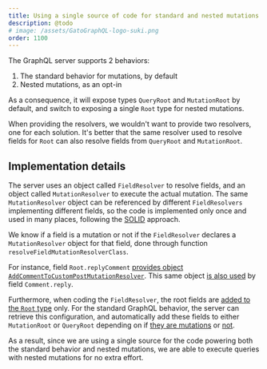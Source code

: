 ```yaml
---
title: Using a single source of code for standard and nested mutations
description: @todo
# image: /assets/GatoGraphQL-logo-suki.png
order: 1100
---
```


The GraphQL server supports 2 behaviors:

1. The standard behavior for mutations, by default
2. Nested mutations, as an opt-in

As a consequence, it will expose types `QueryRoot` and `MutationRoot` by default, and switch to exposing a single `Root` type for nested mutations.

When providing the resolvers, we wouldn't want to provide two resolvers, one for each solution. It's better that the same resolver used to resolve fields for `Root` can also resolve fields from `QueryRoot` and `MutationRoot`.

## Implementation details

The server uses an object called `FieldResolver` to resolve fields, and an object called `MutationResolver` to execute the actual mutation. The same `MutationResolver` object can be referenced by different `FieldResolvers` implementing different fields, so the code is implemented only once and used in many places, following the [SOLID](./solid.html) approach.

We know if a field is a mutation or not if the `FieldResolver` declares a `MutationResolver` object for that field, done through function `resolveFieldMutationResolverClass`.

For instance, field `Root.replyComment` [provides object `AddCommentToCustomPostMutationResolver`](https://github.com/PoPSchema/comment-mutations/blob/a5e1b03a8ca3f7723d990ba6d63c19b7f32c8c8d/src%2FFieldResolvers%2FRootFieldResolver.php#L65). This same object [is also used](https://github.com/PoPSchema/comment-mutations/blob/a5e1b03a8ca3f7723d990ba6d63c19b7f32c8c8d/src%2FFieldResolvers%2FCommentFieldResolver.php#L96) by field `Comment.reply`.

Furthermore, when coding the `FieldResolver`, the root fields are [added to the `Root` type](https://github.com/PoPSchema/comment-mutations/blob/a5e1b03a8ca3f7723d990ba6d63c19b7f32c8c8d/src%2FFieldResolvers%2FRootFieldResolver.php#L21) only. For the standard GraphQL behavior, the server can retrieve this configuration, and automatically add these fields to either `MutationRoot` or `QueryRoot` depending on if [they are mutations](https://github.com/GraphQLByPoP/graphql-server/blob/ece4d883a7e720ebb51f07b84efa94c0bbaa243c/src%2FTypeResolvers%2FMutationRootTypeResolver.php#L42) or [not](https://github.com/GraphQLByPoP/graphql-server/blob/a26eed6e6fa9facc7c56e35b666113d834529d4a/src%2FTypeResolvers%2FQueryRootTypeResolver.php#L42). 

As a result, since we are using a single source for the code powering both the standard behavior and nested mutations, we are able to execute queries with nested mutations for no extra effort.
